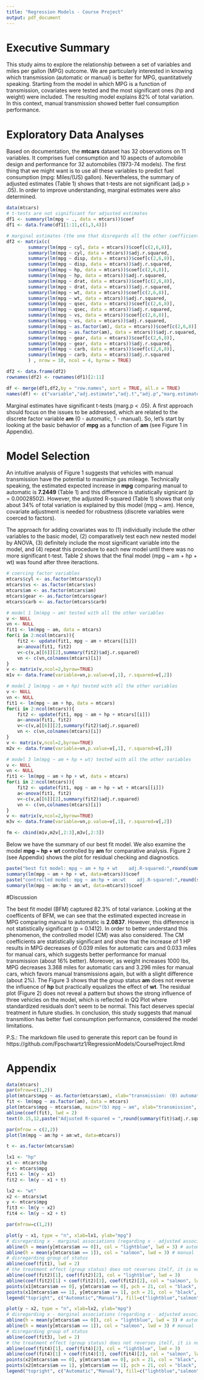 ```yaml
---
title: "Regression Models - Course Project"
output: pdf_document
---
```

# Executive Summary

This study aims to explore the relationship between a set of variables and miles per gallon (MPG) outcome. We are particularly interested in knowing which transmission (automatic or manual) is better for MPG, quantitatively speaking. Starting from the model in which MPG is a function of transmission, covariates were tested and the most significant ones (hp and weight) were included. The resulting model explains 82% of total variation. In this context, manual transmission showed better fuel consumption performance.

# Exploratory Data Analyses

Based on documentation, the **mtcars** dataset has 32 observations on 11 variables. It comprises fuel consumption and 10 aspects of automobile design and performance for 32 automobiles (1973-74 models). The first thing that we might want is to use all these variables to predict fuel consumption (mpg: Miles/(US) gallon). Nevertheless, the summary of adjusted estimates (Table 1) shows that t-tests are not significant (adj.p > .05). In order to improve understanding, marginal estimates were also determined.

\begin{center}
\textbf{Table 1 - Adjusted and marginal estimates relative to mpg.}
\end{center}

```r
data(mtcars)
# t-tests are not significant for adjusted estimates 
df1 <- summary(lm(mpg ~ ., data = mtcars))$coef
df1 <- data.frame(df1[1:11,c(1,3,4)])

# marginal estimates (the one that disregards all the other coefficients)
df2 <- matrix(c(
        summary(lm(mpg ~ cyl, data = mtcars))$coef[c(2,6,8)],
        summary(lm(mpg ~ cyl, data = mtcars))$adj.r.squared,
        summary(lm(mpg ~ disp, data = mtcars))$coef[c(2,6,8)],
        summary(lm(mpg ~ disp, data = mtcars))$adj.r.squared,
        summary(lm(mpg ~ hp, data = mtcars))$coef[c(2,6,8)],
        summary(lm(mpg ~ hp, data = mtcars))$adj.r.squared,
        summary(lm(mpg ~ drat, data = mtcars))$coef[c(2,6,8)],
        summary(lm(mpg ~ drat, data = mtcars))$adj.r.squared,
        summary(lm(mpg ~ wt, data = mtcars))$coef[c(2,6,8)],
        summary(lm(mpg ~ wt, data = mtcars))$adj.r.squared,
        summary(lm(mpg ~ qsec, data = mtcars))$coef[c(2,6,8)],
        summary(lm(mpg ~ qsec, data = mtcars))$adj.r.squared,
        summary(lm(mpg ~ vs, data = mtcars))$coef[c(2,6,8)],
        summary(lm(mpg ~ vs, data = mtcars))$adj.r.squared,
        summary(lm(mpg ~ as.factor(am), data = mtcars))$coef[c(2,6,8)],
        summary(lm(mpg ~ as.factor(am), data = mtcars))$adj.r.squared,
        summary(lm(mpg ~ gear, data = mtcars))$coef[c(2,6,8)],
        summary(lm(mpg ~ gear, data = mtcars))$adj.r.squared,
        summary(lm(mpg ~ carb, data = mtcars))$coef[c(2,6,8)],
        summary(lm(mpg ~ carb, data = mtcars))$adj.r.squared
        ) , nrow = 10, ncol = 4, byrow = TRUE)

df2 <- data.frame(df2)
rownames(df2) <- rownames(df1)[2:11]

df <- merge(df1,df2,by = "row.names", sort = TRUE, all.x = TRUE)
names(df) <- c("variable","adj.estimate","adj.t","adj.p","marg.estimate","marg.t","marg.p","adj.r.squared")
```

\begin{center}
```r
library(knitr)
kable(df,format="latex", digits = c(0,4,4,4,4,4,15,4))
```
\end{center}

Marginal estimates have significant t-tests (marg.p < .05). A first approach should focus on the issues to be addressed, which are related to the discrete factor variable **am** (0 - automatic, 1 - manual). So, let's start by looking at the basic behavior of **mpg** as a function of **am** (see Figure 1 in Appendix).

# Model Selection

An intuitive analysis of Figure 1 suggests that vehicles with manual transmission have the potential to maximize gas mileage. Technically speaking, the estimated expected increase in **mpg** comparing manual to automatic is **7.2449** (Table 1) and this difference is statistically signicant (p = 0.00028502). However, the adjusted R-squared (Table 1) shows that only about 34% of total variation is explained by this model (mpg ~ am). Hence, covariate adjustment is needed for robustness (discrete variables were coerced to factors).

The approach for adding covariates was to (1) individually include the other variables to the basic model, (2) comparatively test each new nested model by ANOVA, (3) definitely include the most significant variable into the model, and (4) repeat this procedure to each new model until there was no more significant t-test. Table 2 shows that the final model (mpg ~ am + hp + wt) was found after three iteractions.

```r
# coercing factor variables
mtcars$cyl <- as.factor(mtcars$cyl)
mtcars$vs <- as.factor(mtcars$vs)
mtcars$am <- as.factor(mtcars$am)
mtcars$gear <- as.factor(mtcars$gear)
mtcars$carb <- as.factor(mtcars$carb)

# model 1 lm(mpg ~ am) tested with all the other variables
v <- NULL
vn <- NULL
fit1 <- lm(mpg ~ am, data = mtcars)
for(i in 2:ncol(mtcars)){
    fit2 <- update(fit1, mpg ~ am + mtcars[[i]])
    a<-anova(fit1, fit2)
    v<-c(v,a[[6]][2],summary(fit2)$adj.r.squared)
    vn <- c(vn,colnames(mtcars)[i])
}
v <- matrix(v,ncol=2,byrow=TRUE)
m1v <- data.frame(variable=vn,p.value=v[,1], r.squared=v[,2])

# model 2 lm(mpg ~ am + hp) tested with all the other variables
v <- NULL
vn <- NULL
fit1 <- lm(mpg ~ am + hp, data = mtcars)
for(i in 2:ncol(mtcars)){
    fit2 <- update(fit1, mpg ~ am + hp + mtcars[[i]])
    a<-anova(fit1, fit2)
    v<-c(v,a[[6]][2],summary(fit2)$adj.r.squared)
    vn <- c(vn,colnames(mtcars)[i])
}
v <- matrix(v,ncol=2,byrow=TRUE)
m2v <- data.frame(variable=vn,p.value=v[,1], r.squared=v[,2])

# model 3 lm(mpg ~ am + hp + wt) tested with all the other variables
v <- NULL
vn <- NULL
fit1 <- lm(mpg ~ am + hp + wt, data = mtcars)
for(i in 2:ncol(mtcars)){
    fit2 <- update(fit1, mpg ~ am + hp + wt + mtcars[[i]])
    a<-anova(fit1, fit2)
    v<-c(v,a[[6]][2],summary(fit2)$adj.r.squared)
    vn <- c(vn,colnames(mtcars)[i])
}
v <- matrix(v,ncol=2,byrow=TRUE)
m3v <- data.frame(variable=vn,p.value=v[,1], r.squared=v[,2])

fm <- cbind(m1v,m2v[,2:3],m3v[,2:3])
```

\begin{center}
    \textbf{Table 2 - Iteractive approach for including covariates.}
\end{center}
\begin{center}
    \begin{tabular}{ p{13.8cm} }
        \begin{tabular}{ p{1.205cm} | p{3.875cm} | p{3.79cm} | p{3.7cm}}
           \hline
           mpg {\textasciitilde} am
           & Model 1: mpg {\textasciitilde} am + variable 
           & Model 2: mpg {\textasciitilde} am + hp + variable
           & Model 3: mpg {\textasciitilde} am + hp + wt + variable 
        \end{tabular}
        \\
```r
    kable(fm,format="latex",digits=15)
```
    \end{tabular}
\end{center}

Below we have the summary of our best fit model. We also examine the model **mpg ~ hp + wt** controlled by **am** for comparative analysis. Figure 2 (see Appendix) shows the plot for residual checking and diagnostics.

```r
paste("best fit model: mpg ~ am + hp + wt    adj.R-squared:",round(summary(lm(mpg ~ am + hp + wt, data=mtcars))$adj.r.squared,3))
summary(lm(mpg ~ am + hp + wt, data=mtcars))$coef
paste("controlled model: mpg ~ am:hp + am:wt    adj.R-squared:",round(summary(lm(mpg ~ am:hp + am:wt, data=mtcars))$adj.r.squared,3))
summary(lm(mpg ~ am:hp + am:wt, data=mtcars))$coef
```

#Discussion

The best fit model (BFM) captured 82.3% of total variance. Looking at the coefficents of BFM, we can see that the estimated expected increase in MPG comparing manual to automatic is **2.0837**. However, this difference is not statistically significant (p = 0.1412). In order to better understand this phenomenon, the controlled model (CM) was also considered. The CM coefficients are statistically significant and show that the increase of 1 HP results in MPG decreases of 0.039 miles for automatic cars and 0.033 miles for manual cars, which suggests better performance for manual transmission (about 16% better). Moreover, as weight increases 1000 lbs, MPG decreases 3.368 miles for automatic cars and 3.296 miles for manual cars, which favors manual transmissions again, but with a slight difference (about 2%). The Figure 3 shows that the group status **am** does not reverse the influence of **hp** but practically equalizes the effect of **wt**. The residual plot (Figure 2) does not reveal a pattern but shows the strong influence of three vehicles on the model, which is reflected in QQ Plot where standardized residuals don't seem to be normal. This fact deserves special treatment in future studies. In conclusion, this study suggests that manual transmition has better fuel consumption performance, considered the model limitations.

P.S.: The markdown file used to generate this report can be found in https://github.com/Fpschwartz1/RegressionModels/CourseProject.Rmd

# Appendix

\begin{center}
    \textbf{Figure 1 - Linear model for mpg \textasciitilde{} am}
\end{center}

```r
data(mtcars)
par(mfrow=c(1,2))
plot(mtcars$mpg ~ as.factor(mtcars$am), xlab="transmission: (0) automatic, (1) manual", ylab="mpg (Miles/(US) gallon)", main="(a) Boxplot")
fit <- lm(mpg ~ as.factor(am), data = mtcars)
plot(mtcars$mpg ~ mtcars$am, main="(b) mpg ~ am", xlab="transmission", ylab="mpg")
abline(coef(fit), lwd = 2)
text(0.15,12,paste("Adjusted R-squared = ",round(summary(fit)$adj.r.squared,3)),adj = c(0,0), cex = .8)

```

\newpage
\begin{center}
    \textbf{Figure 2 - Residual plot for the best fit model}
\end{center}

```r
par(mfrow = c(2,2))
plot(lm(mpg ~ am:hp + am:wt, data=mtcars))
```

\newpage
\begin{center}
    \textbf{Figure 3 - Marginal plots}
\end{center}

```r
t <- as.factor(mtcars$am)

lx1 <- "hp"
x1 <- mtcars$hp
y <- mtcars$mpg
fit1 <- lm(y ~ x1)
fit2 <- lm(y ~ x1 + t)

lx2 <- "wt"
x2 <- mtcars$wt
y <- mtcars$mpg
fit3 <- lm(y ~ x2)
fit4 <- lm(y ~ x2 + t)
```


```r
par(mfrow=c(1,2))

plot(y ~ x1, type = "n", xlab=lx1, ylab="mpg")
# disregarding x - marginal associations (regarding x - adjusted associations, holding x constant)
abline(h = mean(y[mtcars$am == 0]), col = "lightblue", lwd = 3) # automatic
abline(h = mean(y[mtcars$am == 1]), col = "salmon", lwd = 3) # manual
# disregarding group of status
abline(coef(fit1), lwd = 2)
# the treatment effect (group status) does not reverses itelf, it is not related to X
abline(coef(fit2)[1], coef(fit2)[2], col = "lightblue", lwd = 3)
abline(coef(fit2)[1] + coef(fit2)[3], coef(fit2)[2], col = "salmon", lwd = 3)
points(x1[mtcars$am == 0], y[mtcars$am == 0], pch = 21, col = "black", bg = "lightblue", cex = 1.5)
points(x1[mtcars$am == 1], y[mtcars$am == 1], pch = 21, col = "black", bg = "salmon", cex = 1.5)
legend("topright", c("Automatic","Manual"), fill=c("lightblue","salmon"))

plot(y ~ x2, type = "n", xlab=lx2, ylab="mpg")
# disregarding x - marginal associations (regarding x - adjusted associations, holding x constant)
abline(h = mean(y[mtcars$am == 0]), col = "lightblue", lwd = 3) # automatic
abline(h = mean(y[mtcars$am == 1]), col = "salmon", lwd = 3) # manual
# disregarding group of status
abline(coef(fit3), lwd = 2)
# the treatment effect (group status) does not reverses itelf, it is not related to X
abline(coef(fit4)[1], coef(fit4)[2], col = "lightblue", lwd = 3)
abline(coef(fit4)[1] + coef(fit4)[3], coef(fit4)[2], col = "salmon", lwd = 3)
points(x2[mtcars$am == 0], y[mtcars$am == 0], pch = 21, col = "black", bg = "lightblue", cex = 1.5)
points(x2[mtcars$am == 1], y[mtcars$am == 1], pch = 21, col = "black", bg = "salmon", cex = 1.5)
legend("topright", c("Automatic","Manual"), fill=c("lightblue","salmon"))
```


